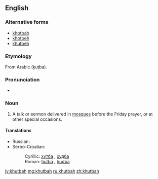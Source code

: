 ==English==

===Alternative forms===
* [[khotbah]]
* [[khotbeh]]
* [[khutbeh]]

===Etymology===
From Arabic {{l|ar|خطبة}} (ḵuṭba).

===Pronunciation===
* {{IPA|/ˈkʊtbə/}}

===Noun===
{{en-noun}}

# A talk or sermon delivered in [[mosque|mosques]] before the Friday prayer, or at other special occasions.

====Translations====
{{trans-top|talk or sermon delivered in mosques before the Friday prayer}}
* Russian: {{t|ru|хутба|f}}
* Serbo-Croatian:
*: Cyrillic: [[хутба]] {{g|f}}, [[худба]] {{g|f}}
*: Roman: [[hutba#Serbo-Croatian|hutba]] {{g|f}}, [[hudba#Serbo-Croatian|hudba]] {{g|f}}
{{trans-mid}}
{{trans-bottom}}

[[jv:khutbah]]
[[mg:khutbah]]
[[ru:khutbah]]
[[zh:khutbah]]